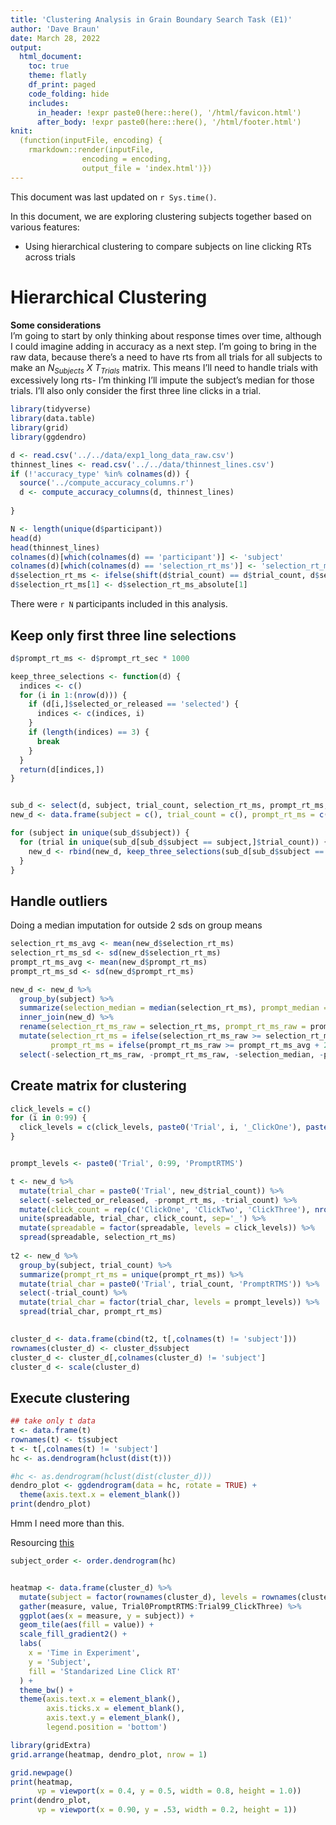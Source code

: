```yaml
---
title: 'Clustering Analysis in Grain Boundary Search Task (E1)'
author: 'Dave Braun'
date: March 28, 2022
output:
  html_document:
    toc: true
    theme: flatly
    df_print: paged
    code_folding: hide
    includes:
      in_header: !expr paste0(here::here(), '/html/favicon.html')
      after_body: !expr paste0(here::here(), '/html/footer.html')
knit:
  (function(inputFile, encoding) {
    rmarkdown::render(inputFile,
                encoding = encoding,
                output_file = 'index.html')})
---
```


This document was last updated on `r Sys.time()`.

In this document, we are exploring clustering subjects together based on various features:  
  
  * Using hierarchical clustering to compare subjects on line clicking RTs across trials
  
# Hierarchical Clustering

**Some considerations**  
I'm going to start by only thinking about response times over time, although I could imagine adding in accuracy as a next step. I'm going to bring in the raw data, because there's a need to have rts from all trials for all subjects to make an $N_{Subjects}~X~T_{Trials}$ matrix. This means I'll need to handle trials with excessively long rts- I'm thinking I'll impute the subject's median for those trials. I'll also only consider the first three line clicks in a trial.


```r
library(tidyverse)
library(data.table)
library(grid)
library(ggdendro)
```

```r
d <- read.csv('../../data/exp1_long_data_raw.csv')
thinnest_lines <- read.csv('../../data/thinnest_lines.csv')
if (!'accuracy_type' %in% colnames(d)) {
  source('../compute_accuracy_columns.r')
  d <- compute_accuracy_columns(d, thinnest_lines)
  
}

N <- length(unique(d$participant))  
head(d)
head(thinnest_lines)
colnames(d)[which(colnames(d) == 'participant')] <- 'subject'
colnames(d)[which(colnames(d) == 'selection_rt_ms')] <- 'selection_rt_ms_absolute'
d$selection_rt_ms <- ifelse(shift(d$trial_count) == d$trial_count, d$selection_rt_ms_absolute - shift(d$selection_rt_ms_absolute), d$selection_rt_ms_absolute)
d$selection_rt_ms[1] <- d$selection_rt_ms_absolute[1]
```

There were `r N` participants included in this analysis.


## Keep only first three line selections

```r
d$prompt_rt_ms <- d$prompt_rt_sec * 1000
```


```r

keep_three_selections <- function(d) {
  indices <- c()
  for (i in 1:(nrow(d))) {
    if (d[i,]$selected_or_released == 'selected') {
      indices <- c(indices, i)
    }
    if (length(indices) == 3) {
      break
    }
  }
  return(d[indices,])
}


sub_d <- select(d, subject, trial_count, selection_rt_ms, prompt_rt_ms, selected_or_released)
new_d <- data.frame(subject = c(), trial_count = c(), prompt_rt_ms = c(), selection_rt_ms = c())

for (subject in unique(sub_d$subject)) {
  for (trial in unique(sub_d[sub_d$subject == subject,]$trial_count)) {
    new_d <- rbind(new_d, keep_three_selections(sub_d[sub_d$subject == subject & d$trial_count == trial,]))
  }
}
```

## Handle outliers

Doing a median imputation for outside 2 sds on group means

```r
selection_rt_ms_avg <- mean(new_d$selection_rt_ms)
selection_rt_ms_sd <- sd(new_d$selection_rt_ms)
prompt_rt_ms_avg <- mean(new_d$prompt_rt_ms)
prompt_rt_ms_sd <- sd(new_d$prompt_rt_ms)

new_d <- new_d %>% 
  group_by(subject) %>% 
  summarize(selection_median = median(selection_rt_ms), prompt_median = median(prompt_rt_ms)) %>% 
  inner_join(new_d) %>% 
  rename(selection_rt_ms_raw = selection_rt_ms, prompt_rt_ms_raw = prompt_rt_ms) %>% 
  mutate(selection_rt_ms = ifelse(selection_rt_ms_raw >= selection_rt_ms_avg + 2*selection_rt_ms_sd | selection_rt_ms_raw <= selection_rt_ms_avg - 2*selection_rt_ms_sd, selection_median, selection_rt_ms_raw),
         prompt_rt_ms = ifelse(prompt_rt_ms_raw >= prompt_rt_ms_avg + 2*prompt_rt_ms_sd | prompt_rt_ms_raw <= prompt_rt_ms_avg - 2*prompt_rt_ms_sd, prompt_median, prompt_rt_ms_raw)) %>% 
  select(-selection_rt_ms_raw, -prompt_rt_ms_raw, -selection_median, -prompt_median)
```


## Create matrix for clustering

```r
click_levels = c()
for (i in 0:99) {
  click_levels = c(click_levels, paste0('Trial', i, '_ClickOne'), paste0('Trial', i, '_ClickTwo'), paste0('Trial', i, '_ClickThree'))
}


prompt_levels <- paste0('Trial', 0:99, 'PromptRTMS')
```

```r
t <- new_d %>% 
  mutate(trial_char = paste0('Trial', new_d$trial_count)) %>% 
  select(-selected_or_released, -prompt_rt_ms, -trial_count) %>% 
  mutate(click_count = rep(c('ClickOne', 'ClickTwo', 'ClickThree'), nrow(new_d) / 3)) %>% 
  unite(spreadable, trial_char, click_count, sep='_') %>% 
  mutate(spreadable = factor(spreadable, levels = click_levels)) %>% 
  spread(spreadable, selection_rt_ms) 
  
t2 <- new_d %>% 
  group_by(subject, trial_count) %>% 
  summarize(prompt_rt_ms = unique(prompt_rt_ms)) %>% 
  mutate(trial_char = paste0('Trial', trial_count, 'PromptRTMS')) %>% 
  select(-trial_count) %>% 
  mutate(trial_char = factor(trial_char, levels = prompt_levels)) %>% 
  spread(trial_char, prompt_rt_ms) 
  

cluster_d <- data.frame(cbind(t2, t[,colnames(t) != 'subject']))
rownames(cluster_d) <- cluster_d$subject
cluster_d <- cluster_d[,colnames(cluster_d) != 'subject']
cluster_d <- scale(cluster_d)
```


## Execute clustering

```r
## take only t data
t <- data.frame(t)
rownames(t) <- t$subject
t <- t[,colnames(t) != 'subject']
hc <- as.dendrogram(hclust(dist(t)))

#hc <- as.dendrogram(hclust(dist(cluster_d)))
dendro_plot <- ggdendrogram(data = hc, rotate = TRUE) + 
  theme(axis.text.x = element_blank())
print(dendro_plot)
```

Hmm I need more than this.

Resourcing [this](https://jcoliver.github.io/learn-r/008-ggplot-dendrograms-and-heatmaps.html)

```r
subject_order <- order.dendrogram(hc)


heatmap <- data.frame(cluster_d) %>% 
  mutate(subject = factor(rownames(cluster_d), levels = rownames(cluster_d)[subject_order], ordered = TRUE)) %>% 
  gather(measure, value, Trial0PromptRTMS:Trial99_ClickThree) %>% 
  ggplot(aes(x = measure, y = subject)) + 
  geom_tile(aes(fill = value)) + 
  scale_fill_gradient2() + 
  labs(
    x = 'Time in Experiment',
    y = 'Subject',
    fill = 'Standarized Line Click RT'
  ) + 
  theme_bw() + 
  theme(axis.text.x = element_blank(),
        axis.ticks.x = element_blank(),
        axis.text.y = element_blank(),
        legend.position = 'bottom')
```

```r
library(gridExtra)
grid.arrange(heatmap, dendro_plot, nrow = 1)
```


```r
grid.newpage()
print(heatmap, 
      vp = viewport(x = 0.4, y = 0.5, width = 0.8, height = 1.0))
print(dendro_plot, 
      vp = viewport(x = 0.90, y = .53, width = 0.2, height = 1))

```


















